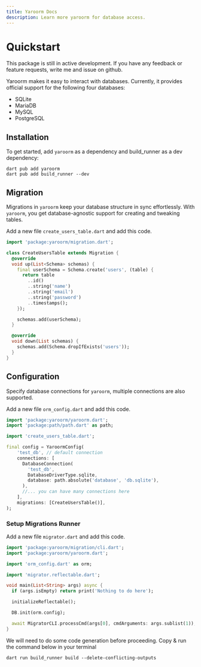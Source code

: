 ```yaml
---
title: Yaroorm Docs
description: Learn more yaroorm for database access.
---
```


# Quickstart

<Info>This package is still in active development. If you have any feedback or feature requests, write me and issue on github.</Info>

Yaroorm makes it easy to interact with databases. Currently, it provides official support for the following four databases:

- SQLite
- MariaDB
- MySQL
- PostgreSQL

## Installation

To get started, add `yaroorm` as a dependency and build_runner as a dev dependency:

```shell
dart pub add yaroorm
dart pub add build_runner --dev
```

## Migration

Migrations in `yaroorm` keep your database structure in sync effortlessly. With `yaroorm`, you get database-agnostic support for creating and tweaking tables.

Add a new file `create_users_table.dart` and add this code. 

```dart
import 'package:yaroorm/migration.dart';

class CreateUsersTable extends Migration {
  @override
  void up(List<Schema> schemas) {
    final userSchema = Schema.create('users', (table) {
      return table
        ..id()
        ..string('name')
        ..string('email')
        ..string('password')
        ..timestamps();
    });

    schemas.add(userSchema);
  }

  @override
  void down(List schemas) {
    schemas.add(Schema.dropIfExists('users'));
  }
}
```

## Configuration

Specify database connections for `yaroorm`, multiple connections are also supported.

Add a new file `orm_config.dart` and add this code. 

```dart
import 'package:yaroorm/yaroorm.dart';
import 'package:path/path.dart' as path;

import 'create_users_table.dart';

final config = YaroormConfig(
    'test_db', // default connection
    connections: [
      DatabaseConnection(
        'test_db',
        DatabaseDriverType.sqlite,
        database: path.absolute('database', 'db.sqlite'),
      ),
      //... you can have many connections here
    ],
    migrations: [CreateUsersTable()],
);
```
### Setup Migrations Runner

Add a new file `migrator.dart` and add this code. 

```dart
import 'package:yaroorm/migration/cli.dart';
import 'package:yaroorm/yaroorm.dart';

import 'orm_config.dart' as orm;

import 'migrator.reflectable.dart';

void main(List<String> args) async {
  if (args.isEmpty) return print('Nothing to do here');

  initializeReflectable();

  DB.init(orm.config);

  await MigratorCLI.processCmd(args[0], cmdArguments: args.sublist(1));
}
```

We will need to do some code generation before proceeding. Copy & run the command below in your terminal

```shell
dart run build_runner build --delete-conflicting-outputs
```